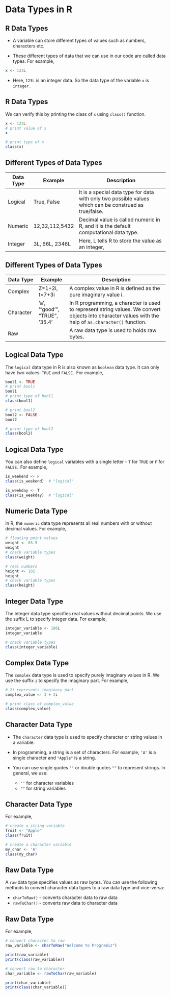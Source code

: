 # Data Types in R

## R Data Types

* A variable can store different types of values such as numbers, characters etc. 

* These different types of data that we can use in our code are called data types. For example,

```r
x <- 123L
```

* Here, `123L` is an integer data. So the data type of the variable `x` is `integer.`

## R Data Types
We can verify this by printing the class of `x` using `class()` function. 

```r
x <- 123L
# print value of x
x

# print type of x
class(x)
```


## Different Types of Data Types

| Data Type | Example        | Description                                                                                            |
|------------|------------|------------------------------------------------|
| Logical   | True, False    | It is a special data type for data with only two possible values which can be construed as true/false. |
| Numeric   | 12,32,112,5432 | Decimal value is called numeric in R, and it is the default computational data type.                   |
| Integer   | 3L, 66L, 2346L | Here, L tells R to store the value as an integer,                                                      |

## Different Types of Data Types

| Data Type | Example| Description|
|--------------|--------------|--------------------------------------------|
| Complex   | Z=1+2i, t=7+3i                | A complex value in R is defined as the pure imaginary value i.                                                                                         |
| Character | 'a', '"good'", "TRUE", '35.4' | In R programming, a character is used to represent string values. We convert objects into character values with the help of `as.character()` function. |
| Raw       |                               | A raw data type is used to holds raw bytes.|

## Logical Data Type
The `logical` data type in R is also known as `boolean` data type. It can only have two values: `TRUE` and `FALSE.` For example,

```r
bool1 <- TRUE
# print bool1
bool1
# print type of bool1
class(bool1)

# print bool2
bool2 <- FALSE
bool2

# print type of bool2
class(bool2)
```

## Logical Data Type
You can also define `logical` variables with a single letter - `T` for `TRUE` or `F` for `FALSE.` For example,

```r
is_weekend <- F
class(is_weekend)  # "logical"

is_weekday <- T
class(is_weekday)  # "logical"
```


## Numeric Data Type
In R, the `numeric` data type represents all real numbers with or without decimal values. For example,

```r
# floating point values
weight <- 63.5
weight
# check variable types 
class(weight)

# real numbers
height <- 182
height
# check variable types 
class(height)
```

## Integer Data Type
The integer data type specifies real values without decimal points. We use the suffix L to specify integer data. For example,

```r
integer_variable <- 186L
integer_variable

# check variable types 
class(integer_variable)
```

## Complex Data Type
The `complex` data type is used to specify purely imaginary values in R. We use the suffix `i` to specify the imaginary part. For example,

```r
# 2i represents imaginary part
complex_value <- 3 + 2i

# print class of complex_value
class(complex_value)
```

## Character Data Type
* The `character` data type is used to specify character or string values in a variable.

* In programming, a string is a set of characters. For example, `'A'` is a single character and `"Apple"` is a string.

* You can use single quotes `''` or double quotes `""` to represent strings. In general, we use:

  * `''` for character variables
  * `""` for string variables

## Character Data Type
For example,

```r
# create a string variable
fruit <- "Apple"
class(fruit)

# create a character variable
my_char <- 'A'
class(my_char)
```

## Raw Data Type
A `raw` data type specifies values as raw bytes. You can use the following methods to convert character data types to a raw data type and vice-versa:
  
  * `charToRaw()` - converts character data to raw data
  * `rawToChar()` - converts raw data to character data


## Raw Data Type
For example,

```r
# convert character to raw
raw_variable <- charToRaw("Welcome to Programiz")

print(raw_variable)
print(class(raw_variable))

# convert raw to character
char_variable <- rawToChar(raw_variable)

print(char_variable)
print(class(char_variable))

```



